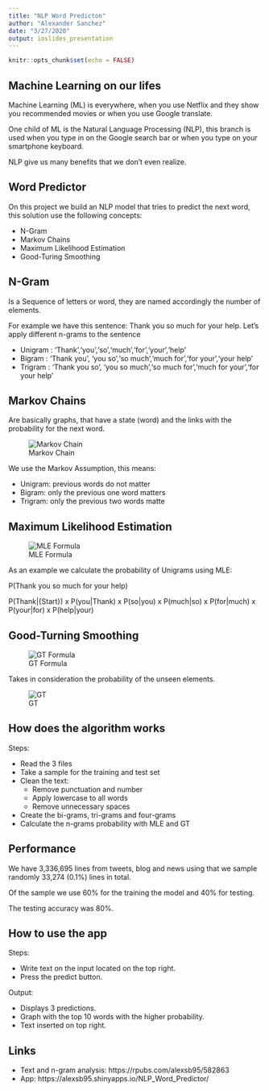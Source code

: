 ```yaml
---
title: "NLP Word Predicton"
author: "Alexander Sanchez"
date: "3/27/2020"
output: ioslides_presentation
---
```


```r
knitr::opts_chunk$set(echo = FALSE)
```

## Machine Learning on our lifes

Machine Learning (ML) is everywhere, when you use Netflix and they show you recommended movies or when you use Google translate.

One child of ML is the Natural Language Processing (NLP), this branch is used when you type in on the Google search bar or when you type on your smartphone keyboard.

NLP give us many benefits that we don't even realize.

## Word Predictor

On this project we build an NLP model that tries to predict the next word, this solution use the following concepts: 

- N-Gram
- Markov Chains
- Maximum Likelihood Estimation
- Good-Turing Smoothing

## N-Gram

Is a Sequence of letters or word, they are named accordingly the number of elements.

For example we have this sentence: Thank you so much for your help. Let's apply different n-grams to the sentence 

- Unigram : 'Thank','you','so','much','for','your','help'
- Bigram : 'Thank you', 'you so','so much','much for','for your','your help'
- Trigram : 'Thank you so', 'you so much','so much for','much for your','for your help'


## Markov Chains


Are basically graphs, that have a state (word) and the links with the probability for the next word.

![Markov Chain](MarkovChain.png)

We use the Markov Assumption, this means:

- Unigram: previous words do not matter
- Bigram: only the previous one word matters
- Trigram: only the previous two words matte

## Maximum Likelihood Estimation

![MLE Formula](MLE_Formula.PNG)

As an example we calculate the probability of Unigrams using MLE:

P(Thank you so much for your help)
 
P(Thank|{Start}) x P(you|Thank) x P(so|you) x P(much|so) x P(for|much) x P(your|for) x P(help|your)

## Good-Turning Smoothing

![GT Formula](GoodTurning_Formula.PNG)

Takes in consideration the probability of the unseen elements.

![GT](GoodTurning.PNG)

## How does the algorithm works

Steps:

<ul type="1">
  <li>Read the 3 files</li>
  <li>Take a sample for the training and test set</li>
  <li>Clean the text:
        <ul>
                <li>Remove punctuation and number</li>
                <li>Apply lowercase to all words</li>
                <li>Remove unnecessary spaces</li>
        </ul>
  </li>
  <li>Create the bi-grams, tri-grams and four-grams</li>
  <li>Calculate the n-grams probability with MLE and GT</li>
</ul> 


## Performance

We have 3,336,695 lines from tweets, blog and news using that we sample randomly 33,274 (0.1%) lines in total. 

Of the sample we use 60% for the training the model and 40% for testing.

The testing accuracy was 80%.

## How to use the app

Steps:

 - Write text on the input located on the top right. 
 - Press the predict button.

Output: 

 - Displays 3 predictions.
 - Graph with the top 10 words with the higher probability.
 - Text inserted on top right.

## Links

- Text and n-gram analysis: https://rpubs.com/alexsb95/582863
- App: https://alexsb95.shinyapps.io/NLP_Word_Predictor/

